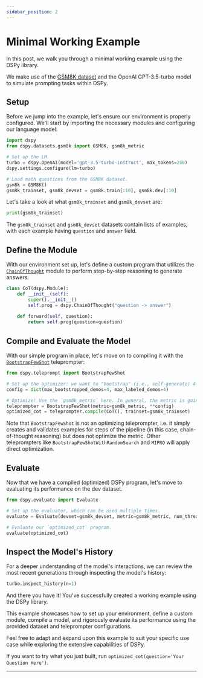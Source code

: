 ```yaml
---
sidebar_position: 2
---
```



# Minimal Working Example

In this post, we walk you through a minimal working example using the DSPy library. 

We make use of the [GSM8K dataset](https://huggingface.co/datasets/gsm8k) and the OpenAI GPT-3.5-turbo model to simulate prompting tasks within DSPy.

## Setup

Before we jump into the example, let's ensure our environment is properly configured. We'll start by importing the necessary modules and configuring our language model:

```python
import dspy
from dspy.datasets.gsm8k import GSM8K, gsm8k_metric

# Set up the LM.
turbo = dspy.OpenAI(model='gpt-3.5-turbo-instruct', max_tokens=250)
dspy.settings.configure(lm=turbo)

# Load math questions from the GSM8K dataset.
gsm8k = GSM8K()
gsm8k_trainset, gsm8k_devset = gsm8k.train[:10], gsm8k.dev[:10]
```

Let's take a look at what `gsm8k_trainset` and `gsm8k_devset` are:

```python
print(gsm8k_trainset)
```

The `gsm8k_trainset` and `gsm8k_devset` datasets contain lists of examples, with each example having `question` and `answer` field.

## Define the Module

With our environment set up, let's define a custom program that utilizes the [`ChainOfThought`](/api/modules/ChainOfThought) module to perform step-by-step reasoning to generate answers:

```python
class CoT(dspy.Module):
    def __init__(self):
        super().__init__()
        self.prog = dspy.ChainOfThought("question -> answer")
    
    def forward(self, question):
        return self.prog(question=question)
```

## Compile and Evaluate the Model

With our simple program in place, let's move on to compiling it with the [`BootstrapFewShot`](/api/optimizers/BootstrapFewShot) teleprompter:

```python
from dspy.teleprompt import BootstrapFewShot

# Set up the optimizer: we want to "bootstrap" (i.e., self-generate) 4-shot examples of our CoT program.
config = dict(max_bootstrapped_demos=4, max_labeled_demos=4)

# Optimize! Use the `gsm8k_metric` here. In general, the metric is going to tell the optimizer how well it's doing.
teleprompter = BootstrapFewShot(metric=gsm8k_metric, **config)
optimized_cot = teleprompter.compile(CoT(), trainset=gsm8k_trainset)
```

Note that `BootstrapFewShot` is not an optimizing teleprompter, i.e. it simply creates and validates examples for steps of the pipeline (in this case, chain-of-thought reasoning) but does not optimize the metric. Other teleprompters like `BootstrapFewShotWithRandomSearch` and `MIPRO` will apply direct optimization.

## Evaluate

Now that we have a compiled (optimized) DSPy program, let's move to evaluating its performance on the dev dataset.


```python
from dspy.evaluate import Evaluate

# Set up the evaluator, which can be used multiple times.
evaluate = Evaluate(devset=gsm8k_devset, metric=gsm8k_metric, num_threads=4, display_progress=True, display_table=0)

# Evaluate our `optimized_cot` program.
evaluate(optimized_cot)
```

## Inspect the Model's History

For a deeper understanding of the model's interactions, we can review the most recent generations through inspecting the model's history:

```python
turbo.inspect_history(n=1)
```

And there you have it! You've successfully created a working example using the DSPy library. 

This example showcases how to set up your environment, define a custom module, compile a model, and rigorously evaluate its performance using the provided dataset and teleprompter configurations. 

Feel free to adapt and expand upon this example to suit your specific use case while exploring the extensive capabilities of DSPy.

If you want to try what you just built, run `optimized_cot(question='Your Question Here')`.

***

<AuthorDetails name="Herumb Shandilya"/>
